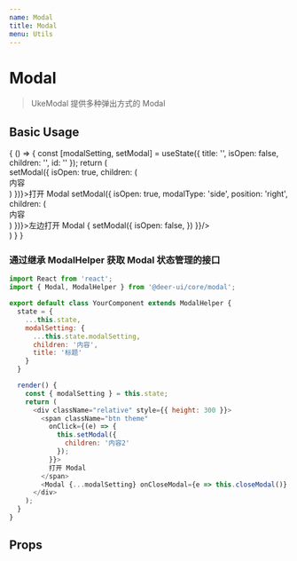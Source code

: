 ```yaml
---
name: Modal
title: Modal
menu: Utils
---
```



# Modal

> UkeModal 提供多种弹出方式的 Modal

## Basic Usage

<Playground>
  {
    () => {
      const [modalSetting, setModal] = useState({
        title: '',
        isOpen: false,
        children: '',
        id: ''
      });
      return (
        <div style={{height: 300, position: 'relative'}}>
          <span className="btn theme"
            onClick={e => setModal({
              isOpen: true,
              children: (
                <div className="p20">内容</div>
              )
            })}>打开 Modal</span>
          <span className="btn red ml10"
            onClick={e => setModal({
              isOpen: true,
              modalType: 'side',
              position: 'right',
              children: (
                <div className="p20">内容</div>
              )
            })}>左边打开 Modal</span>
          <Modal {...modalSetting} onCloseModal={e => {
            setModal({
              isOpen: false,
            })
          }}/>
        </div>
      )
    }
  }
</Playground>

### 通过继承 ModalHelper 获取 Modal 状态管理的接口

```js
import React from 'react';
import { Modal, ModalHelper } from '@deer-ui/core/modal';

export default class YourComponent extends ModalHelper {
  state = {
    ...this.state,
    modalSetting: {
      ...this.state.modalSetting,
      children: '内容',
      title: '标题'
    }
  }

  render() {
    const { modalSetting } = this.state;
    return (
      <div className="relative" style={{ height: 300 }}>
        <span className="btn theme"
          onClick={(e) => {
            this.setModal({
              children: '内容2'
            });
          }}>
          打开 Modal
        </span>
        <Modal {...modalSetting} onCloseModal={e => this.closeModal()} />
      </div>
    );
  }
}
```

## Props

<Props of={Modal} />
